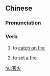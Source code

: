 {{also|着火}}
==Chinese==
{{zh-forms|s=着火}}

===Pronunciation===
{{zh-pron
|m=zhùhuǒ
|c=zoek6 fo2
|mn=qz:tio̍h-hér/tp,xm:tio̍h-hé/kh,zz:tio̍h-hóe/tp,xm:to̍h-hé/kh,zz:to̍h-hóe
|cat=v
}}

===Verb===
{{zh-verb}}

# to [[catch on fire]]
#: {{zh-x|窗簾 會 著火 嘅。|The curtains'll catch on fire.|C}}
# to [[set on fire|set a fire]]

[[hu:著火]]